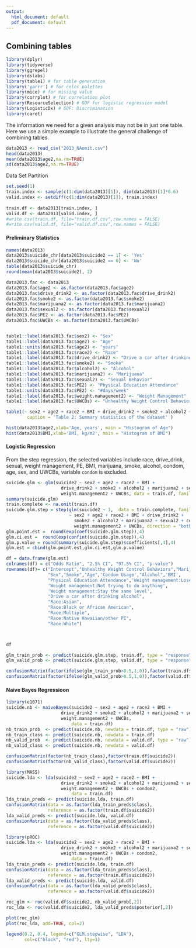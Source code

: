 ```yaml
---
output:
  html_document: default
  pdf_document: default
---
```

## Combining tables

```r
library(dplyr)
library(tidyverse)
library(ggrepel)
library(dslabs)
library(table1) # for table generation
library('yarrr') # for color palettes
library(mice) # for missing value
library(corrplot) # for correlation plot
library(ResourceSelection) # GOF for logistic regression model
library(LogisticDx) # GOF: Discrimination
library(caret)
```

The information we need for a given analysis may not be in just one table. Here we use a simple example to illustrate the general challenge of combining tables.

```r
data2013 <- read_csv("2013_NAomit.csv")
head(data2013)
mean(data2013$age2,na.rm=TRUE)
sd(data2013$age2,na.rm=TRUE)
```

Data Set Partition
```r
set.seed(1)
train.index <- sample(c(1:dim(data2013)[1]), dim(data2013)[1]*0.6)
valid.index <- setdiff(c(1:dim(data2013)[1]), train.index)
                      
train.df <- data2013[train.index, ]
valid.df <- data2013[valid.index, ]
#write.csv(train.df, file="train.df.csv",row.names = FALSE)
#write.csv(valid.df, file="valid.df.csv",row.names = FALSE)
```


#### Preliminary Statistics
```r
names(data2013)
data2013$suicide_chr[data2013$suicide2 == 1] <- 'Yes'
data2013$suicide_chr[data2013$suicide2 == 0] <- 'No'
table(data2013$suicide_chr)
round(mean(data2013$suicide2), 2)

data2013.fac <- data2013
data2013.fac$age2 <- as.factor(data2013.fac$age2)
data2013.fac$drive_drink2 <- as.factor(data2013.fac$drive_drink2)
data2013.fac$smoke2 <- as.factor(data2013.fac$smoke2)
data2013.fac$marijuana2 <- as.factor(data2013.fac$marijuana2)
data2013.fac$sexual2 <- as.factor(data2013.fac$sexual2)
data2013.fac$PE2 <- as.factor(data2013.fac$PE2)
data2013.fac$UWCBs <- as.factor(data2013.fac$UWCBs)


table1::label(data2013.fac$sex2) <- "Sex"
table1::label(data2013.fac$age2) <- "Age"
table1::units(data2013.fac$age2) <- "years"
table1::label(data2013.fac$race2) <- "Race"
table1::label(data2013.fac$drive_drink2) <- "Drive a car after drinking alcohol"
table1::label(data2013.fac$smoke2) <- "Smoke"
table1::label(data2013.fac$alcohol2) <- "Alcohol"
table1::label(data2013.fac$marijuana2) <- "Marijuana"
table1::label(data2013.fac$sexual2) <- "Sexual Behavior"
table1::label(data2013.fac$PE2) <- "Physical Education Attendance"
table1::units(data2013.fac$PE2) <- "#days/week"
table1::label(data2013.fac$weight.management2) <- "Weight Management"
table1::label(data2013.fac$UWCBs) <- "Unhealthy Weight Control Behaviors"

table1(~ sex2 + age2 + race2 + BMI + drive_drink2 + smoke2 + alcohol2 + marijuana2+sexual2+PE2+weight.management2 + UWCBs | suicide_chr, data=data2013.fac,
        caption = 'Table 2: Summary statistics of the dataset' )
```

```r
hist(data2013$age2,xlab='Age, years', main = "Histogram of Age")
hist(data2013$BMI,xlab='BMI, kg/m2', main = "Histogram of BMI")

```


#### Logistic Regression
From the step regression, the selected variables include race, drive_drink, sexual, weight management, PE, BMI, marijuana, smoke, alcohol, condom, age, sex, and UWCBs, variable `condom` is excluded.

```r
suicide.glm <- glm(suicide2 ~ sex2 + age2 + race2 + BMI +
                     drive_drink2 + smoke2 + alcohol2 + marijuana2 + sexual2 + condom2 + PE2 +
                     weight.management2 + UWCBs, data = train.df, family=binomial())
summary(suicide.glm)
train.complete <- na.omit(train.df)
suicide.glm.step = step(glm(suicide2 ~ 1,  data = train.complete, family=binomial),
                        ~ sex2 + age2 + race2 + BMI + drive_drink2 +
                          smoke2 + alcohol2 + marijuana2 + sexual2 + condom2 + PE2 + 
                          weight.management2 + UWCBs, direction = "both")
glm.point.est =  round(exp(coef(suicide.glm.step)),4)
glm.ci.est =  round(exp(confint(suicide.glm.step)),4)
glm.p.value = round(summary(suicide.glm.step)$coefficients[,4],4)
glm.est = cbind(glm.point.est,glm.ci.est,glm.p.value)

df = data.frame(glm.est)
colnames(df) = c("Odds Ratio", "2.5% CI", "97.5% CI", "p-value")
rownames(df)= c("Intercept","Unhealthy Weight Control Behaviors","Marijuana",
                "Sex","Smoke","Age",'Condom Usage',"Alcohol",'BMI',
                "Physical Education Attendance",'Weight management:Lose weight',
                'Weight management:Not trying to do anything',
                'Weight management:Stay the same level',
                "Drive a car after drinking alcohol",
                "Race:Asian",
                "Race:Black or African American",
                "Race:Multiple",
                "Race:Native Hawaiian/other PI",
                "Race:White")



df
```


```r
glm_train_prob <- predict(suicide.glm.step, train.df, type = "response")
glm_valid_prob <- predict(suicide.glm.step, valid.df, type = "response")

confusionMatrix(factor(ifelse(glm_train_prob>0.5,1,0)),factor(train.df$suicide2))
confusionMatrix(factor(ifelse(glm_valid_prob>0.5,1,0)),factor(valid.df$suicide2))
```


#### Naive Bayes Regressioon
```r
library(e1071)
suicide.nb <- naiveBayes(suicide2 ~ sex2 + age2 + race2 + BMI +
                     drive_drink2 + smoke2 + alcohol2 + marijuana2 + sexual2 + PE2 +
                     weight.management2 + UWCBs,
                         data = train.df)
nb_train_prob  <- predict(suicide.nb, newdata = train.df, type = "raw")
nb_train_class <- predict(suicide.nb, newdata = train.df)
nb_valid_prob  <- predict(suicide.nb, newdata = valid.df, type = "raw")
nb_valid_class <- predict(suicide.nb, newdata = valid.df)

confusionMatrix(factor(nb_train_class),factor(train.df$suicide2))
confusionMatrix(factor(nb_valid_class),factor(valid.df$suicide2))
```


```r
library(MASS)
suicide.lda <- lda(suicide2 ~ sex2 + age2 + race2 + BMI +
                     drive_drink2 + smoke2 + alcohol2 + marijuana2 + sexual2 + PE2 +
                     weight.management2 + UWCBs + condom2,
                         data = train.df)
lda_train_preds <- predict(suicide.lda, train.df)
confusionMatrix(data = as.factor(lda_train_preds$class),
                reference = as.factor(train.df$suicide2))
lda_valid_preds <- predict(suicide.lda, valid.df)
confusionMatrix(data = as.factor(lda_valid_preds$class),
                reference = as.factor(valid.df$suicide2))
```

```r
library(pROC)
suicide.lda <- lda(suicide2 ~ sex2 + age2 + race2 + BMI +
                     drive_drink2 + smoke2 + alcohol2 + marijuana2 + sexual2 + PE2 +
                     weight.management2 + UWCBs + condom2,
                         data = train.df)
lda_train_preds <- predict(suicide.lda, train.df)
confusionMatrix(data = as.factor(lda_train_preds$class),
                reference = as.factor(train.df$suicide2))
lda_valid_preds <- predict(suicide.lda, valid.df)
confusionMatrix(data = as.factor(lda_valid_preds$class),
                reference = as.factor(valid.df$suicide2))

roc_glm <- roc(valid.df$suicide2, nb_valid_prob[,2])
roc_lda <- roc(valid.df$suicide2, lda_valid_preds$posterior[,2])

plot(roc_glm)
plot(roc_lda, add=TRUE, col=2)

legend(0.2, 0.4, legend=c("GLM.stepwise", "LDA"),
       col=c("black", "red"), lty=1)
```

